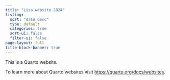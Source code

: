 ```yaml
---
title: "Lisa website 2024"
listing:
  sort: "date desc"
  type: default
  categories: true
  sort-ui: false
  filter-ui: false
page-layout: full
title-block-banner: true
---
```


This is a Quarto website.

To learn more about Quarto websites visit <https://quarto.org/docs/websites>.
